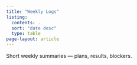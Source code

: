 ```yaml
---
title: "Weekly Logs"
listing:
  contents: .
  sort: "date desc"
  type: table
page-layout: article
---
```

Short weekly summaries — plans, results, blockers.
